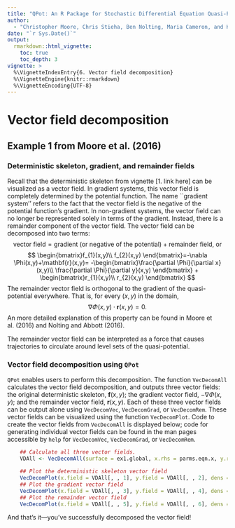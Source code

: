 ```yaml
---
title: "QPot: An R Package for Stochastic Differential Equation Quasi-Potential Analysis"
author:
  - "Christopher Moore, Chris Stieha, Ben Nolting, Maria Cameron, and Karen Abbott"
date: "`r Sys.Date()`"
output: 
  rmarkdown::html_vignette:
    toc: true
    toc_depth: 3
vignette: >
  %\VignetteIndexEntry{6. Vector field decomposition}
  %\VignetteEngine{knitr::rmarkdown}
  %\VignetteEncoding{UTF-8}
---
```


Vector field decomposition
========================================================
## Example 1 from Moore et al. (2016)
### Deterministic skeleton, gradient, and remainder fields
Recall that the deterministic skeleton from vignette [1. link here] can be visualized as a vector field. In gradient systems, this vector field is completely determined by the potential function. The name ``gradient system'' refers to the fact that the vector field is the negative of the potential function’s gradient.  In non-gradient systems, the vector field can no longer be represented solely in terms of the gradient.  Instead, there is a remainder component of the vector field. The vector field can be decomposed into two terms:
$$ \text{vector field} = \text{gradient (or negative of the potential)} + \text{remainder field} \text{, or}$$
$$
\begin{bmatrix}f_{1}(x,y)\\ f_{2}(x,y) \end{bmatrix}=-\nabla \Phi(x,y)+\mathbf{r}(x,y)= -\begin{bmatrix}\frac{\partial \Phi}{\partial x}(x,y)\\ \frac{\partial \Phi}{\partial y}(x,y) \end{bmatrix} + \begin{bmatrix}r_{1}(x,y)\\ r_{2}(x,y) \end{bmatrix}
$$
The remainder vector field is orthogonal to the gradient of the quasi-potential everywhere. That is, for every $(x, y)$ in the domain,
$$\nabla \Phi (x, y) · \mathbf{r}(x, y) = 0.$$
An more detailed explanation of this property can be found in Moore et al. (2016) and Nolting and Abbott (2016).

The remainder vector field can be interpreted as a force that causes trajectories to circulate around level sets of the quasi-potential.

### Vector field decomposition using `QPot`
`QPot` enables users to perform this decomposition. The function `VecDecomAll` calculates the vector field decomposition, and outputs three vector fields: the original deterministic skeleton, $\mathbf{f}(x, y)$; the gradient vector field, $-\nabla \Phi (x, y)$; and the remainder vector field, $\mathbf{r}(x, y)$. Each of these three vector fields can be output alone using `VecDecomVec`, `VecDecomGrad`, or `VecDecomRem`. These vector fields can be visualized using the function `VecDecomPlot`. Code to create the vector fields from `VecDecomAll` is displayed below; code for generating individual vector fields can be found in the man pages accessible by `help` for `VecDecomVec`, `VecDecomGrad`, or `VecDecomRem`. 

```r
	## Calculate all three vector fields.
	VDAll <- VecDecomAll(surface = ex1.global, x.rhs = parms.eqn.x, y.rhs = parms.eqn.y, x.bound = bounds.x, y.bound = bounds.y)

	## Plot the deterministic skeleton vector field
	VecDecomPlot(x.field = VDAll[, , 1], y.field = VDAll[, , 2], dens = c(25, 25), x.bound = bounds.x, y.bound = bounds.y, xlim = c(0, 11), ylim = c(0, 6), arrow.type = "proportional", tail.length = 0.35, head.length = 0.025)
	## Plot the gradient vector field
	VecDecomPlot(x.field = VDAll[, , 3], y.field = VDAll[, , 4], dens = c(25, 25), x.bound = bounds.x, y.bound = bounds.y, arrow.type = "proportional", tail.length = 0.35, head.length = 0.025)
	## Plot the remainder vector field
	VecDecomPlot(x.field = VDAll[, , 5], y.field = VDAll[, , 6], dens = c(25, 25), x.bound = bounds.x, y.bound = bounds.y, arrow.type = "proportional", tail.length = 0.35, head.length = 0.025)
```

And that's it---you've successfully decomposed the vector field!
